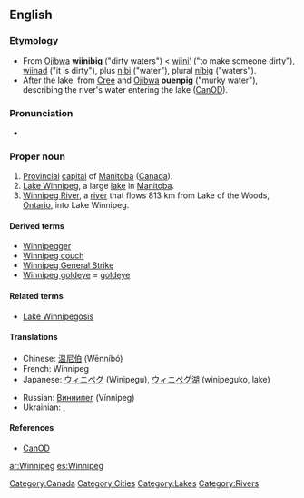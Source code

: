 {{wikipedia|Winnipeg, Manitoba}}

==English==

===Etymology===
* From [[Ojibwa]] '''wiinibig''' ("dirty waters") < [[wiini'|wiini’]] ("to make someone dirty"), [[wiinad]] ("it is dirty"), plus [[nibi]] ("water"), plural [[nibi|nibig]] ("waters").
* After the lake, from [[Cree]] and [[Ojibwa]] '''ouenpig''' ("murky water"), describing the river's water entering the lake ([[CanOD]]).

===Pronunciation===
* {{audio|en-ca-Winnipeg.ogg|Audio (CA)}}

===Proper noun===
{{en-proper noun}}

# [[provincial|Provincial]] [[capital]] of [[Manitoba]] ([[Canada]]).
# [[Lake Winnipeg]], a large [[lake]] in [[Manitoba]].
# [[Winnipeg River]], a [[river]] that flows 813 km from Lake of the Woods, [[Ontario]], into Lake Winnipeg.

====Derived terms====
* [[Winnipegger]]
* [[Winnipeg couch]]
* [[Winnipeg General Strike]]
* [[Winnipeg goldeye]] = [[goldeye]]

====Related terms====
* [[Lake Winnipegosis]]

====Translations====
{{top}}
*Chinese: [[温尼伯]] (Wēnníbó)
*French: Winnipeg
*Japanese: [[ウィニペグ]] (Winipegu), [[ウィニペグ湖]] (winipeguko, lake)
{{mid}}
*Russian: [[Виннипег]] (Vínnipeg) {{m}}
*Ukrainian: {{t-|uk|Вінніпег|m|sc=Cyrl|tr=Vinnipeh}}, {{t-|uk|Вінніпеґ|m|sc=Cyrl|tr=Vinnipeg}}
{{bottom}}

====References====
* [[CanOD]]

[[Category:Canada]]
[[Category:Cities]]
[[Category:Lakes]]
[[Category:Rivers]]

[[ar:Winnipeg]]
[[es:Winnipeg]]